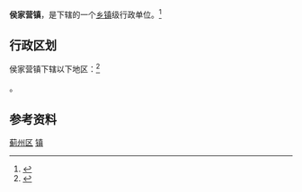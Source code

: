{{中国乡级行政区|12/02/25/115/000}}

'''侯家营镇'''，是{{PRC admin/fullname|12/02/25/115/000|3}}下辖的一个[[乡镇|乡镇]]级行政单位。<ref>{{PRC admin/ref sgc|{{PRC admin/parent|12/02/25/115/000}}}}</ref>

== 行政区划 ==

侯家营镇下辖以下地区：<ref>{{PRC admin/ref sgc|12/02/25/115/000}}</ref>

{{PRC admin/children|12/02/25/115/000}}。

== 参考资料 ==

{{Reflist|2}}

{{天津市蓟县行政区划}}
{{天津行政区划小作品}}

[[Category:天津乡镇|蓟州区]]
[[Category:蓟州区行政区划|镇]]